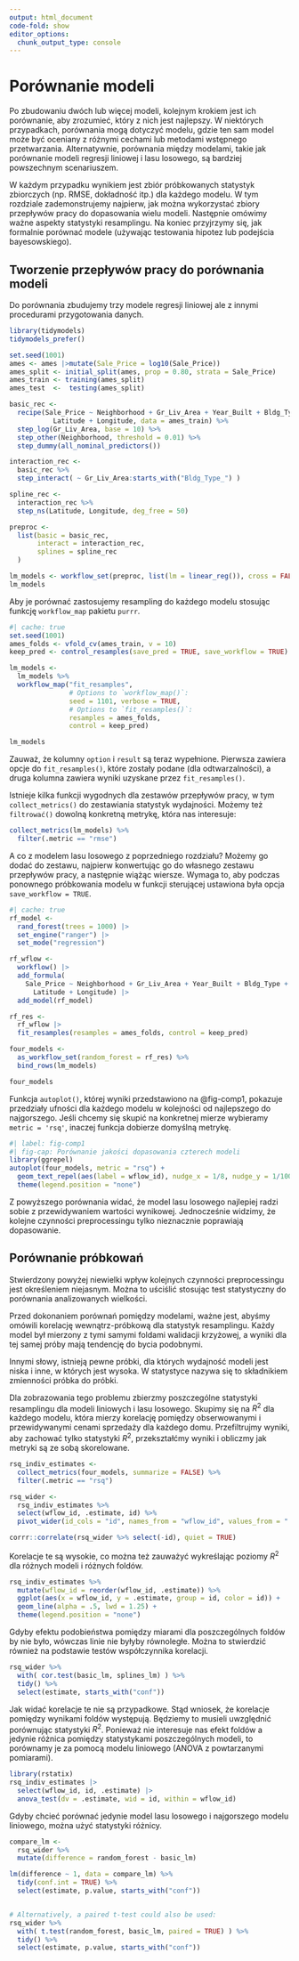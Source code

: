 ```yaml
---
output: html_document
code-fold: show
editor_options: 
  chunk_output_type: console
---
```


# Porównanie modeli

Po zbudowaniu dwóch lub więcej modeli, kolejnym krokiem jest ich porównanie, aby zrozumieć, który z nich jest najlepszy.
W niektórych przypadkach, porównania mogą dotyczyć modelu, gdzie ten sam model może być oceniany z różnymi cechami lub metodami wstępnego przetwarzania.
Alternatywnie, porównania między modelami, takie jak porównanie modeli regresji liniowej i lasu losowego, są bardziej powszechnym scenariuszem.

W każdym przypadku wynikiem jest zbiór próbkowanych statystyk zbiorczych (np. RMSE, dokładność itp.) dla każdego modelu.
W tym rozdziale zademonstrujemy najpierw, jak można wykorzystać zbiory przepływów pracy do dopasowania wielu modeli.
Następnie omówimy ważne aspekty statystyki resamplingu.
Na koniec przyjrzymy się, jak formalnie porównać modele (używając testowania hipotez lub podejścia bayesowskiego).

## Tworzenie przepływów pracy do porównania modeli

Do porównania zbudujemy trzy modele regresji liniowej ale z innymi procedurami przygotowania danych.

```r
library(tidymodels)
tidymodels_prefer()

set.seed(1001)
ames <- ames |>mutate(Sale_Price = log10(Sale_Price))
ames_split <- initial_split(ames, prop = 0.80, strata = Sale_Price)
ames_train <- training(ames_split)
ames_test  <-  testing(ames_split)

basic_rec <- 
  recipe(Sale_Price ~ Neighborhood + Gr_Liv_Area + Year_Built + Bldg_Type + 
           Latitude + Longitude, data = ames_train) %>%
  step_log(Gr_Liv_Area, base = 10) %>% 
  step_other(Neighborhood, threshold = 0.01) %>% 
  step_dummy(all_nominal_predictors())

interaction_rec <- 
  basic_rec %>% 
  step_interact( ~ Gr_Liv_Area:starts_with("Bldg_Type_") ) 

spline_rec <- 
  interaction_rec %>% 
  step_ns(Latitude, Longitude, deg_free = 50)

preproc <- 
  list(basic = basic_rec, 
       interact = interaction_rec, 
       splines = spline_rec
  )

lm_models <- workflow_set(preproc, list(lm = linear_reg()), cross = FALSE)
lm_models
```

Aby je porównać zastosujemy resampling do każdego modelu stosując funkcję `workflow_map` pakietu `purrr`.

```r
#| cache: true
set.seed(1001)
ames_folds <- vfold_cv(ames_train, v = 10)
keep_pred <- control_resamples(save_pred = TRUE, save_workflow = TRUE)

lm_models <- 
  lm_models %>% 
  workflow_map("fit_resamples", 
               # Options to `workflow_map()`: 
               seed = 1101, verbose = TRUE,
               # Options to `fit_resamples()`: 
               resamples = ames_folds, 
               control = keep_pred)

lm_models

```

Zauważ, że kolumny `option` i `result` są teraz wypełnione.
Pierwsza zawiera opcje do `fit_resamples()`, które zostały podane (dla odtwarzalności), a druga kolumna zawiera wyniki uzyskane przez `fit_resamples()`.

Istnieje kilka funkcji wygodnych dla zestawów przepływów pracy, w tym `collect_metrics()` do zestawiania statystyk wydajności.
Możemy też `filtrować()` dowolną konkretną metrykę, która nas interesuje:

```r
collect_metrics(lm_models) %>% 
  filter(.metric == "rmse")
```

A co z modelem lasu losowego z poprzedniego rozdziału?
Możemy go dodać do zestawu, najpierw konwertując go do własnego zestawu przepływów pracy, a następnie wiążąc wiersze.
Wymaga to, aby podczas ponownego próbkowania modelu w funkcji sterującej ustawiona była opcja `save_workflow = TRUE`.

```r
#| cache: true
rf_model <- 
  rand_forest(trees = 1000) |> 
  set_engine("ranger") |> 
  set_mode("regression")

rf_wflow <- 
  workflow() |> 
  add_formula(
    Sale_Price ~ Neighborhood + Gr_Liv_Area + Year_Built + Bldg_Type + 
      Latitude + Longitude) |> 
  add_model(rf_model) 

rf_res <- 
  rf_wflow |>
  fit_resamples(resamples = ames_folds, control = keep_pred)

four_models <- 
  as_workflow_set(random_forest = rf_res) %>% 
  bind_rows(lm_models)

four_models
```

Funkcja `autoplot()`, której wyniki przedstawiono na @fig-comp1, pokazuje przedziały ufności dla każdego modelu w kolejności od najlepszego do najgorszego.
Jeśli chcemy się skupić na konkretnej mierze wybieramy `metric = 'rsq'`, inaczej funkcja dobierze domyślną metrykę.

```r
#| label: fig-comp1
#| fig-cap: Porównanie jakości dopasowania czterech modeli
library(ggrepel)
autoplot(four_models, metric = "rsq") +
  geom_text_repel(aes(label = wflow_id), nudge_x = 1/8, nudge_y = 1/100) +
  theme(legend.position = "none")
```

Z powyższego porównania widać, że model lasu losowego najlepiej radzi sobie z przewidywaniem wartości wynikowej.
Jednocześnie widzimy, że kolejne czynności preprocessingu tylko nieznacznie poprawiają dopasowanie.

## Porównanie próbkowań

Stwierdzony powyżej niewielki wpływ kolejnych czynności preprocessingu jest określeniem niejasnym.
Można to uściślić stosując test statystyczny do porównania analizowanych wielkości.

::: callout-caution
Przed dokonaniem porównań pomiędzy modelami, ważne jest, abyśmy omówili korelację wewnątrz-próbkową dla statystyk resamplingu.
Każdy model był mierzony z tymi samymi foldami walidacji krzyżowej, a wyniki dla tej samej próby mają tendencję do bycia podobnymi.
:::

Innymi słowy, istnieją pewne próbki, dla których wydajność modeli jest niska i inne, w których jest wysoka.
W statystyce nazywa się to składnikiem zmienności próbka do próbki.

Dla zobrazowania tego problemu zbierzmy poszczególne statystyki resamplingu dla modeli liniowych i lasu losowego.
Skupimy się na $R^2$ dla każdego modelu, która mierzy korelację pomiędzy obserwowanymi i przewidywanymi cenami sprzedaży dla każdego domu.
Przefiltrujmy wyniki, aby zachować tylko statystyki $R^2$, przekształćmy wyniki i obliczmy jak metryki są ze sobą skorelowane.

```r
rsq_indiv_estimates <- 
  collect_metrics(four_models, summarize = FALSE) %>% 
  filter(.metric == "rsq") 

rsq_wider <- 
  rsq_indiv_estimates %>% 
  select(wflow_id, .estimate, id) %>% 
  pivot_wider(id_cols = "id", names_from = "wflow_id", values_from = ".estimate")

corrr::correlate(rsq_wider %>% select(-id), quiet = TRUE)
```

Korelacje te są wysokie, co można też zauważyć wykreślając poziomy $R^2$ dla różnych modeli i różnych foldów.

```r
rsq_indiv_estimates %>% 
  mutate(wflow_id = reorder(wflow_id, .estimate)) %>% 
  ggplot(aes(x = wflow_id, y = .estimate, group = id, color = id)) + 
  geom_line(alpha = .5, lwd = 1.25) + 
  theme(legend.position = "none")
```

Gdyby efektu podobieństwa pomiędzy miarami dla poszczególnych foldów by nie było, wówczas linie nie byłyby równoległe.
Można to stwierdzić również na podstawie testów współczynnika korelacji.

```r
rsq_wider %>% 
  with( cor.test(basic_lm, splines_lm) ) %>% 
  tidy() %>% 
  select(estimate, starts_with("conf"))
```

Jak widać korelacje te nie są przypadkowe.
Stąd wniosek, że korelacje pomiędzy wynikami foldów występują.
Będziemy to musieli uwzględnić porównując statystyki $R^2$.
Ponieważ nie interesuje nas efekt foldów a jedynie różnica pomiędzy statystykami poszczególnych modeli, to porównamy je za pomocą modelu liniowego (ANOVA z powtarzanymi pomiarami).

```r
library(rstatix)
rsq_indiv_estimates |> 
  select(wflow_id, id, .estimate) |> 
  anova_test(dv = .estimate, wid = id, within = wflow_id)
```

Gdyby chcieć porównać jedynie model lasu losowego i najgorszego modelu liniowego, można użyć statystyki różnicy.

```r
compare_lm <- 
  rsq_wider %>% 
  mutate(difference = random_forest - basic_lm)

lm(difference ~ 1, data = compare_lm) %>% 
  tidy(conf.int = TRUE) %>% 
  select(estimate, p.value, starts_with("conf"))


# Alternatively, a paired t-test could also be used: 
rsq_wider %>% 
  with( t.test(random_forest, basic_lm, paired = TRUE) ) %>%
  tidy() %>% 
  select(estimate, p.value, starts_with("conf"))
```
